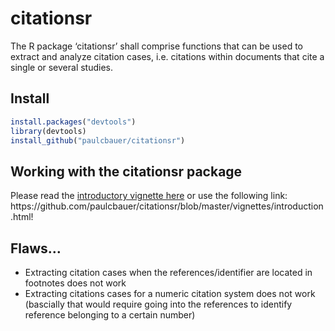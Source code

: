 # citationsr
The R package 'citationsr' shall comprise functions that can be used to extract and analyze citation cases, i.e. citations within documents that cite a single or several studies.


## Install
```r
install.packages("devtools")
library(devtools)
install_github("paulcbauer/citationsr")
```

## Working with the citationsr package
Please read the [introductory vignette here](http://htmlpreview.github.io/?https://github.com/paulcbauer/citationsr/blob/master/vignettes/introduction.html) or use the following link:  https://github.com/paulcbauer/citationsr/blob/master/vignettes/introduction.html!

## Flaws...
* Extracting citation cases when the references/identifier are located in footnotes does not work
* Extracting citations cases for a numeric citation system does not work (bascially that would require going into the references to identify reference belonging to a certain number)
